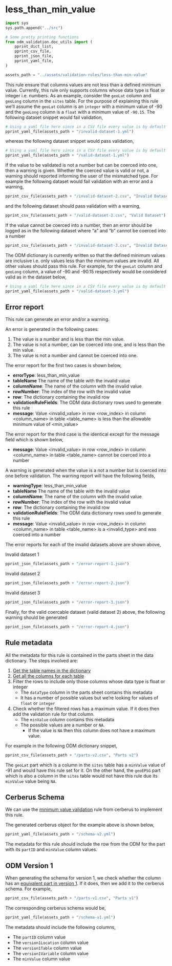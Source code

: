 # less_than_min_value

```python
import sys
sys.path.append("../src")

# Some pretty printing functions
from odm_validation.doc_utils import (
    pprint_dict_list,
    pprint_csv_file,
    pprint_json_file,
    pprint_yaml_file,
)

assets_path = "../assets/validation-rules/less-than-min-value"
```

This rule ensure that columns values are not less than a defined minimum value. Currently, this rule only supports columns whose data type is float or integer i.e. numbers. As an example, consider the `geoLat` column and `geoLong` column in the `sites` table. For the purpose of explaining this rule we'll assume the `geoLat` column is an `integer` with a minimum value of -90 and the `geoLong` column is a `float` with a minimum value of `-90.15`. The following dataset snippet would fail validation,

```python
# Using a yaml file here since in a CSV file every value is by default a string
pprint_yaml_file(assets_path + "/invalid-dataset-1.yml")
```

whereas the following dataset snippet would pass validation,

```python
# Using a yaml file here since in a CSV file every value is by default a string
pprint_yaml_file(assets_path + "/valid-dataset-1.yml")
```

If the value to be validated is not a number but can be coerced into one, then a warning is given. Whether the coerced value is valid or not, a warning should reported informing the user of the mismatched type. For example the following dataset would fail validation with an error and a warning,

```python
pprint_csv_file(assets_path + "/invalid-dataset-2.csv", "Invalid Dataset")
```

and the following dataset should pass validation with a warning,

```python
pprint_csv_file(assets_path + "/valid-dataset-2.csv", "Valid Dataset")
```

If the value cannot be coerced into a number, then an error should be logged as in the following dataset where "a" and "b" cannot be coerced into a number

```python
pprint_csv_file(assets_path + "/invalid-dataset-3.csv", "Invalid Dataset")
```

The ODM dictionary is currently written so that the defined minimum values are inclusive i.e. only values less than the minimum values are invalid. All other values should pass this rule. For example, for the `geoLat` column and `geoLong` column, a value of -90 and -90.15 respectively would be considered valid as in the dataset below,

```python
# Using a yaml file here since in a CSV file every value is by default a string
pprint_yaml_file(assets_path + "/valid-dataset-3.yml")
```

## Error report

This rule can generate an error and/or a warning. 

An error is generated in the following cases:

1. The value is a number and is less than the min value.
2. The value is not a number, can be coerced into one, and is less than the min value.
3. The value is not a number and cannot be coerced into one.

The error report for the first two cases is shown below,

* **errorType**: less_than_min_value
* **tableName** The name of the table with the invalid value
* **columnName**: The name of the column with the invalid value
* **rowNumber**: The index of the row with the invalid value
* **row**: The dictionary containing the invalid row
* **validationRuleFields**: The ODM data dictionary rows used to generate this rule
* **message**: Value \<invalid_value\> in row \<row_index\> in column \<column_name\> in table \<table_name\> is less than the allowable minimum value of \<min_value\>

The error report for the third case is the identical except for the message field which is shown below,

* **message**: Value \<invalid_value\> in row \<row_index\> in column \<column_name\> in table \<table_name\> cannot be coerced into a number

A warning is generated when the value is a not a number but is coerced into one before validation. The warning report will have the following fields,

* **warningType**: less_than_min_value
* **tableName** The name of the table with the invalid value
* **columnName**: The name of the column with the invalid value
* **rowNumber**: The index of the row with the invalid value
* **row**: The dictionary containing the invalid row
* **validationRuleFields**: The ODM data dictionary rows used to generate this rule
* **message**: Value \<invalid_value\> in row \<row_index\> in column \<column_name\> in table \<table_name\> is a \<invalid_type\> and was coerced into a number

The error reports for each of the invalid datasets above are shown above,

Invalid dataset 1

```python
pprint_json_file(assets_path + "/error-report-1.json")
```

Invalid dataset 2

```python
pprint_json_file(assets_path + "/error-report-2.json")
```

Invalid dataset 3

```python
pprint_json_file(assets_path + "/error-report-3.json")
```

Finally, for the valid coercable dataset (valid dataset 2) above, the following warning should be generated

```python
pprint_json_file(assets_path + "/error-report-4.json")
```

## Rule metadata

All the metadata for this rule is contained in the parts sheet in the data dictionary. The steps involved are:

1. [Get the table names in the dictionary](../specs/odm-how-tos.md#how-to-get-the-names-of-tables-that-are-part-of-the-odm)
1. [Get all the columns for each table](../specs/odm-how-tos.md#how-to-get-the-names-of-tables-that-are-part-of-the-odm)
2. Filter the rows to include only those columns whose data type is float or integer
    * The `dataType` column in the parts sheet contains this metadata
    * It has a number of possible values but we're looking for values of `float` or `integer`
3. Check whether the filtered rows has a maximum value. If it does then add the validation rule for that column.
    * The `minValue` column contains this metadata
    * The possible values are a number or `NA`.
        * If the value is `NA` then this column does not have a maximum value.

For example in the following ODM dictionary snippet,

```python
pprint_csv_file(assets_path + "/parts-v2.csv", "Parts v2")
```

The `geoLat` part which is a column in the `sites` table has a `minValue` value of -91 and would have this rule set for it. On the other hand, the `geoEPSG` part which is also a column in the `sites` table would not have this rule due its `minValue` value being `NA`.

## Cerberus Schema

We can use the [minimum value validation](https://docs.python-cerberus.org/en/stable/validation-rules.html#min-max) rule from cerberus to implement this rule.

The generated cerberus object for the example above is shown below,

```python
pprint_yaml_file(assets_path + "/schema-v2.yml")
```

The metadata for this rule should include the row from the ODM for the part with its `partID` and `minValue` column values.

## ODM Version 1

When generating the schema for version 1, we check whether the column has an [equivalent part in version 1](../specs/odm-how-tos.md#getting-the-version-1-equivalent-for-a-part). If it does, then we add it to the cerberus schema. For example,

```python
pprint_csv_file(assets_path + "/parts-v1.csv", "Parts v1")
```

The corresponding cerberus schema would be,

```python
pprint_yaml_file(assets_path + "/schema-v1.yml")
```

The metadata should include the following columns,

* The `partID` column value
* The `version1Location` column value
* The `version1Table` column value
* The `version1Variable` column value
* The `minValue` column value
